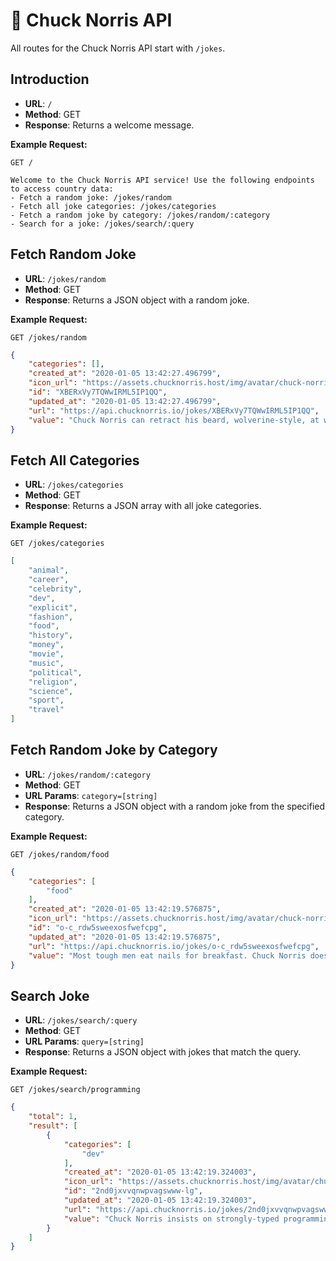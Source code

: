 # 🥋 Chuck Norris API

All routes for the Chuck Norris API start with `/jokes`.

## Introduction

- **URL**: `/`
- **Method**: GET
- **Response**: Returns a welcome message.

**Example Request:**
```plaintext
GET /
```

```plaintext
Welcome to the Chuck Norris API service! Use the following endpoints to access country data:
- Fetch a random joke: /jokes/random
- Fetch all joke categories: /jokes/categories
- Fetch a random joke by category: /jokes/random/:category
- Search for a joke: /jokes/search/:query
```

## Fetch Random Joke

- **URL**: `/jokes/random`
- **Method**: GET
- **Response**: Returns a JSON object with a random joke.

**Example Request:**
```plaintext
GET /jokes/random
```

```json
{
    "categories": [],
    "created_at": "2020-01-05 13:42:27.496799",
    "icon_url": "https://assets.chucknorris.host/img/avatar/chuck-norris.png",
    "id": "XBERxVy7TQWwIRML5IP1QQ",
    "updated_at": "2020-01-05 13:42:27.496799",
    "url": "https://api.chucknorris.io/jokes/XBERxVy7TQWwIRML5IP1QQ",
    "value": "Chuck Norris can retract his beard, wolverine-style, at will. It makes that metallic sound and everything."
}
```

## Fetch All Categories

- **URL**: `/jokes/categories`
- **Method**: GET
- **Response**: Returns a JSON array with all joke categories.

**Example Request:**
```plaintext
GET /jokes/categories
```
```json
[
    "animal",
    "career",
    "celebrity",
    "dev",
    "explicit",
    "fashion",
    "food",
    "history",
    "money",
    "movie",
    "music",
    "political",
    "religion",
    "science",
    "sport",
    "travel"
]
```

## Fetch Random Joke by Category

- **URL**: `/jokes/random/:category`
- **Method**: GET
- **URL Params**: `category=[string]`
- **Response**: Returns a JSON object with a random joke from the specified category.

**Example Request:**
```plaintext
GET /jokes/random/food
```

```json
{
    "categories": [
        "food"
    ],
    "created_at": "2020-01-05 13:42:19.576875",
    "icon_url": "https://assets.chucknorris.host/img/avatar/chuck-norris.png",
    "id": "o-c_rdw5sweexosfwefcpg",
    "updated_at": "2020-01-05 13:42:19.576875",
    "url": "https://api.chucknorris.io/jokes/o-c_rdw5sweexosfwefcpg",
    "value": "Most tough men eat nails for breakfast. Chuck Norris does all of his grocery shopping at Home Depot."
}
```

## Search Joke

- **URL**: `/jokes/search/:query`
- **Method**: GET
- **URL Params**: `query=[string]`
- **Response**: Returns a JSON object with jokes that match the query.

**Example Request:**
```plaintext
GET /jokes/search/programming
```

```json
{
    "total": 1,
    "result": [
        {
            "categories": [
                "dev"
            ],
            "created_at": "2020-01-05 13:42:19.324003",
            "icon_url": "https://assets.chucknorris.host/img/avatar/chuck-norris.png",
            "id": "2nd0jxvvqnwpvagswww-lg",
            "updated_at": "2020-01-05 13:42:19.324003",
            "url": "https://api.chucknorris.io/jokes/2nd0jxvvqnwpvagswww-lg",
            "value": "Chuck Norris insists on strongly-typed programming languages."
        }
    ]
}
```